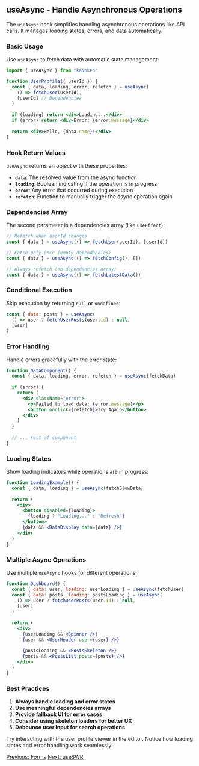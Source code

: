
## useAsync - Handle Asynchronous Operations

The `useAsync` hook simplifies handling asynchronous operations like API calls. It manages loading states, errors, and data automatically.

### Basic Usage

Use `useAsync` to fetch data with automatic state management:

```jsx
import { useAsync } from "kaioken"

function UserProfile({ userId }) {
  const { data, loading, error, refetch } = useAsync(
    () => fetchUser(userId),
    [userId] // Dependencies
  )
  
  if (loading) return <div>Loading...</div>
  if (error) return <div>Error: {error.message}</div>
  
  return <div>Hello, {data.name}!</div>
}
```

### Hook Return Values

`useAsync` returns an object with these properties:

- **`data`**: The resolved value from the async function
- **`loading`**: Boolean indicating if the operation is in progress
- **`error`**: Any error that occurred during execution
- **`refetch`**: Function to manually trigger the async operation again

### Dependencies Array

The second parameter is a dependencies array (like `useEffect`):

```jsx
// Refetch when userId changes
const { data } = useAsync(() => fetchUser(userId), [userId])

// Fetch only once (empty dependencies)
const { data } = useAsync(() => fetchConfig(), [])

// Always refetch (no dependencies array)
const { data } = useAsync(() => fetchLatestData())
```

### Conditional Execution

Skip execution by returning `null` or `undefined`:

```jsx
const { data: posts } = useAsync(
  () => user ? fetchUserPosts(user.id) : null,
  [user]
)
```

### Error Handling

Handle errors gracefully with the error state:

```jsx
function DataComponent() {
  const { data, loading, error, refetch } = useAsync(fetchData)
  
  if (error) {
    return (
      <div className="error">
        <p>Failed to load data: {error.message}</p>
        <button onclick={refetch}>Try Again</button>
      </div>
    )
  }
  
  // ... rest of component
}
```

### Loading States

Show loading indicators while operations are in progress:

```jsx
function LoadingExample() {
  const { data, loading } = useAsync(fetchSlowData)
  
  return (
    <div>
      <button disabled={loading}>
        {loading ? "Loading..." : "Refresh"}
      </button>
      {data && <DataDisplay data={data} />}
    </div>
  )
}
```

### Multiple Async Operations

Use multiple `useAsync` hooks for different operations:

```jsx
function Dashboard() {
  const { data: user, loading: userLoading } = useAsync(fetchUser)
  const { data: posts, loading: postsLoading } = useAsync(
    () => user ? fetchUserPosts(user.id) : null,
    [user]
  )
  
  return (
    <div>
      {userLoading && <Spinner />}
      {user && <UserHeader user={user} />}
      
      {postsLoading && <PostsSkeleton />}
      {posts && <PostsList posts={posts} />}
    </div>
  )
}
```

### Best Practices

1. **Always handle loading and error states**
2. **Use meaningful dependencies arrays**
3. **Provide fallback UI for error cases**
4. **Consider using skeleton loaders for better UX**
5. **Debounce user input for search operations**

Try interacting with the user profile viewer in the editor. Notice how loading states and error handling work seamlessly!

<div className="flex justify-between">
  <a href="/tutorial/forms" className="link-button">Previous: Forms</a>
  <a href="/tutorial/fetching/use-swr" className="link-button">Next: useSWR</a>
</div> 